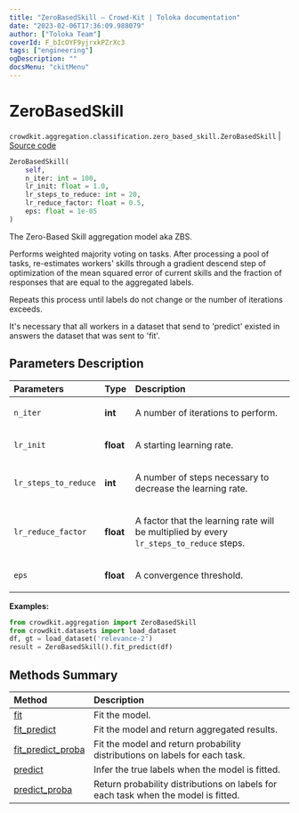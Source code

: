 ```yaml
---
title: "ZeroBasedSkill — Crowd-Kit | Toloka documentation"
date: "2023-02-06T17:36:09.988079"
author: ["Toloka Team"]
coverId: F_bIcOYF9yjrxkPZrXc3
tags: ["engineering"]
ogDescription: ""
docsMenu: "ckitMenu"
---
```


# ZeroBasedSkill
`crowdkit.aggregation.classification.zero_based_skill.ZeroBasedSkill` | [Source code](https://github.com/Toloka/crowd-kit/blob/v1.2.0/crowdkit/aggregation/classification/zero_based_skill.py#L14)

```python
ZeroBasedSkill(
    self,
    n_iter: int = 100,
    lr_init: float = 1.0,
    lr_steps_to_reduce: int = 20,
    lr_reduce_factor: float = 0.5,
    eps: float = 1e-05
)
```

The Zero-Based Skill aggregation model aka ZBS.

Performs weighted majority voting on tasks. After processing a pool of tasks,
re-estimates workers' skills through a gradient descend step of optimization
of the mean squared error of current skills and the fraction of responses that
are equal to the aggregated labels.

Repeats this process until labels do not change or the number of iterations exceeds.

It's necessary that all workers in a dataset that send to 'predict' existed in answers
the dataset that was sent to 'fit'.

## Parameters Description

| Parameters | Type | Description |
| :----------| :----| :-----------|
`n_iter`|**int**|<p>A number of iterations to perform.</p>
`lr_init`|**float**|<p>A starting learning rate.</p>
`lr_steps_to_reduce`|**int**|<p>A number of steps necessary to decrease the learning rate.</p>
`lr_reduce_factor`|**float**|<p>A factor that the learning rate will be multiplied by every `lr_steps_to_reduce` steps.</p>
`eps`|**float**|<p>A convergence threshold.</p>

**Examples:**

```python
from crowdkit.aggregation import ZeroBasedSkill
from crowdkit.datasets import load_dataset
df, gt = load_dataset('relevance-2')
result = ZeroBasedSkill().fit_predict(df)
```
## Methods Summary

| Method | Description |
| :------| :-----------|
[fit](/docs-new/crowd-kit/reference/crowdkit.aggregation.classification.zero_based_skill.ZeroBasedSkill.fit)| Fit the model.
[fit_predict](/docs-new/crowd-kit/reference/crowdkit.aggregation.classification.zero_based_skill.ZeroBasedSkill.fit_predict)| Fit the model and return aggregated results.
[fit_predict_proba](/docs-new/crowd-kit/reference/crowdkit.aggregation.classification.zero_based_skill.ZeroBasedSkill.fit_predict_proba)| Fit the model and return probability distributions on labels for each task.
[predict](/docs-new/crowd-kit/reference/crowdkit.aggregation.classification.zero_based_skill.ZeroBasedSkill.predict)| Infer the true labels when the model is fitted.
[predict_proba](/docs-new/crowd-kit/reference/crowdkit.aggregation.classification.zero_based_skill.ZeroBasedSkill.predict_proba)| Return probability distributions on labels for each task when the model is fitted.
